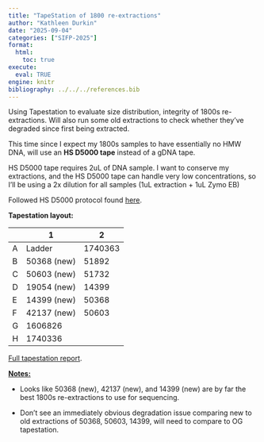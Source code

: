```yaml
---
title: "TapeStation of 1800 re-extractions"
author: "Kathleen Durkin"
date: "2025-09-04"
categories: ["SIFP-2025"]
format:
  html:
    toc: true
execute: 
  eval: TRUE
engine: knitr
bibliography: ../../../references.bib
---
```


Using Tapestation to evaluate size distribution, integrity of 1800s re-extractions. Will also run some old extractions to check whether they've degraded since first being extracted.

This time since I expect my 1800s samples to have essentially no HMW DNA, will use an **HS D5000 tape** instead of a gDNA tape.

HS D5000 tape requires 2uL of DNA sample. I want to conserve my extractions, and the HS D5000 tape can handle very low concentrations, so I'll be using a 2x dilution for all samples (1uL extraction + 1uL Zymo EB)

Followed HS D5000 protocol found [here](./protocols/Agilent_4200_D5000_QuickGuide.pdf).

**Tapestation layout:**

|     | 1           | 2       |
|-----|-------------|---------|
| A   | Ladder      | 1740363 |
| B   | 50368 (new) | 51892   |
| C   | 50603 (new) | 51732   |
| D   | 19054 (new) | 14399   |
| E   | 14399 (new) | 50368   |
| F   | 42137 (new) | 50603   |
| G   | 1606826     |         |
| H   | 1740336     |         |

[Full tapestation report](https://gannet.fish.washington.edu/kdurkin1/SIFP_2025/TapeStation/2025_09_04_summary.pdf).

[**Notes:**]{.underline}

-   Looks like 50368 (new), 42137 (new), and 14399 (new) are by far the best 1800s re-extractions to use for sequencing.

-   Don't see an immediately obvious degradation issue comparing new to old extractions of 50368, 50603, 14399, will need to compare to OG tapestation.
